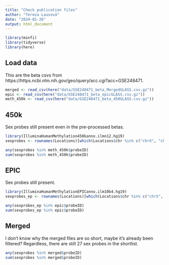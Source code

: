 ```yaml
---
title: "Check publication files"
author: "Tereza Lausová"
date: "2024-01-26"
output: html_document
---
```


```r
library(minfi)
library(tidyverse)
library(here)
```

## Load data

This are the beta csvs from https://https.ncbi.nlm.nih.gov/geo/query/acc.cgi?acc=GSE248471.

```r
merged <- read_csv(here("data/GSE248471_beta_MergedGLASS.csv.gz"))
epic <- read_csv(here("data/GSE248471_beta_epicGLASS.csv.gz"))
meth_450k <- read_csv(here("data/GSE248471_beta_450GLASS.csv.gz"))
```
## 450k

Sex probes still present even in the pre-processed betas.

```r
library(IlluminaHumanMethylation450kanno.ilmn12.hg19)
sexprobes <- rownames(Locations)[which(Locations$chr %in% c("chrX", "chrY"))]

any(sexprobes %in% meth_450k$probeID)
sum(sexprobes %in% meth_450k$probeID)
```
## EPIC

Sex probes still present.

```r
library(IlluminaHumanMethylationEPICanno.ilm10b4.hg19)
sexprobes_ep <- rownames(Locations)[which(Locations$chr %in% c("chrX", "chrY"))]

any(sexprobes_ep %in% epic$probeID)
sum(sexprobes_ep %in% epic$probeID)
```
## Merged

I don't know why the merged files are so short, maybe it's already been filtered?
Regardless, there are still 27 sex probes in the shortlist.

```r
any(sexprobes %in% merged$probeID)
sum(sexprobes %in% merged$probeID)
```
